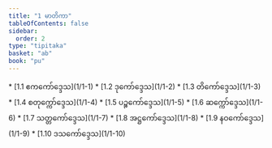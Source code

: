 ```yaml
---
title: "1 မာတိကာ"
tableOfContents: false
sidebar:
  order: 2
type: "tipitaka"
basket: "ab"
book: "pu"
---
```



<DynamicBreadcrumb />



<TableOfContents book="pu" section="1">
* [1.1 ဧကကော်ဒ္ဒေသ](1/1-1)
* [1.2 ဒုကော်ဒ္ဒေသ](1/1-2)
* [1.3 တိကော်ဒ္ဒေသ](1/1-3)
* [1.4 စတုက္ကော်ဒ္ဒေသ](1/1-4)
* [1.5 ပဉ္စကော်ဒ္ဒေသ](1/1-5)
* [1.6 ဆက္ကော်ဒ္ဒေသ](1/1-6)
* [1.7 သတ္တကော်ဒ္ဒေသ](1/1-7)
* [1.8 အဋ္ဌကော်ဒ္ဒေသ](1/1-8)
* [1.9 နဝကော်ဒ္ဒေသ](1/1-9)
* [1.10 ဒသကော်ဒ္ဒေသ](1/1-10)
</TableOfContents>